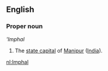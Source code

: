 ==English==
===Proper noun===
'''Imphal''
#The [[state capital]] of [[Manipur]] ([[India]]).

[[nl:Imphal]]